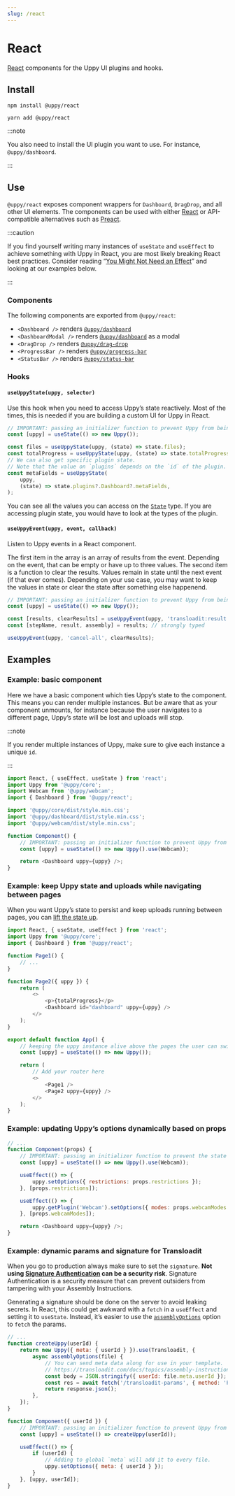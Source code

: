 ```yaml
---
slug: /react
---
```



# React

[React][] components for the Uppy UI plugins and hooks.

## Install

<Tabs>
  <TabItem value="npm" label="NPM" default>

```shell
npm install @uppy/react
```

  </TabItem>

  <TabItem value="yarn" label="Yarn">

```shell
yarn add @uppy/react
```

  </TabItem>
</Tabs>

:::note

You also need to install the UI plugin you want to use. For instance,
`@uppy/dashboard`.

:::

## Use

`@uppy/react` exposes component wrappers for `Dashboard`, `DragDrop`, and all
other UI elements. The components can be used with either [React][] or
API-compatible alternatives such as [Preact][].

:::caution

If you find yourself writing many instances of `useState` and `useEffect` to
achieve something with Uppy in React, you are most likely breaking React best
practices. Consider reading
“[You Might Not Need an Effect](https://react.dev/learn/you-might-not-need-an-effect)”
and looking at our examples below.

:::

### Components

The following components are exported from `@uppy/react`:

- `<Dashboard />` renders [`@uppy/dashboard`](/docs/dashboard)
- `<DashboardModal />` renders [`@uppy/dashboard`](/docs/dashboard) as a modal
- `<DragDrop />` renders [`@uppy/drag-drop`](/docs/drag-drop)
- `<ProgressBar />` renders [`@uppy/progress-bar`](/docs/progress-bar)
- `<StatusBar />` renders [`@uppy/status-bar`](/docs/status-bar)

### Hooks

#### `useUppyState(uppy, selector)`

Use this hook when you need to access Uppy’s state reactively. Most of the
times, this is needed if you are building a custom UI for Uppy in React.

```js
// IMPORTANT: passing an initializer function to prevent Uppy from being reinstantiated on every render.
const [uppy] = useState(() => new Uppy());

const files = useUppyState(uppy, (state) => state.files);
const totalProgress = useUppyState(uppy, (state) => state.totalProgress);
// We can also get specific plugin state.
// Note that the value on `plugins` depends on the `id` of the plugin.
const metaFields = useUppyState(
	uppy,
	(state) => state.plugins?.Dashboard?.metaFields,
);
```

You can see all the values you can access on the
[`State`](https://github.com/transloadit/uppy/blob/c45407d099d87e25cecaf03c5d9ce59c582ca0dc/packages/%40uppy/core/src/Uppy.ts#L155-L181)
type. If you are accessing plugin state, you would have to look at the types of
the plugin.

#### `useUppyEvent(uppy, event, callback)`

Listen to Uppy events in a React component.

The first item in the array is an array of results from the event. Depending on
the event, that can be empty or have up to three values. The second item is a
function to clear the results. Values remain in state until the next event (if
that ever comes). Depending on your use case, you may want to keep the values in
state or clear the state after something else happenend.

```ts
// IMPORTANT: passing an initializer function to prevent Uppy from being reinstantiated on every render.
const [uppy] = useState(() => new Uppy());

const [results, clearResults] = useUppyEvent(uppy, 'transloadit:result');
const [stepName, result, assembly] = results; // strongly typed

useUppyEvent(uppy, 'cancel-all', clearResults);
```

## Examples

### Example: basic component

Here we have a basic component which ties Uppy’s state to the component. This
means you can render multiple instances. But be aware that as your component
unmounts, for instance because the user navigates to a different page, Uppy’s
state will be lost and uploads will stop.

:::note

If you render multiple instances of Uppy, make sure to give each instance a
unique `id`.

:::

```js
import React, { useEffect, useState } from 'react';
import Uppy from '@uppy/core';
import Webcam from '@uppy/webcam';
import { Dashboard } from '@uppy/react';

import '@uppy/core/dist/style.min.css';
import '@uppy/dashboard/dist/style.min.css';
import '@uppy/webcam/dist/style.min.css';

function Component() {
	// IMPORTANT: passing an initializer function to prevent Uppy from being reinstantiated on every render.
	const [uppy] = useState(() => new Uppy().use(Webcam));

	return <Dashboard uppy={uppy} />;
}
```

### Example: keep Uppy state and uploads while navigating between pages

When you want Uppy’s state to persist and keep uploads running between pages,
you can
[lift the state up](https://react.dev/learn/sharing-state-between-components#lifting-state-up-by-example).

```js
import React, { useState, useEffect } from 'react';
import Uppy from '@uppy/core';
import { Dashboard } from '@uppy/react';

function Page1() {
	// ...
}

function Page2({ uppy }) {
	return (
		<>
			<p>{totalProgress}</p>
			<Dashboard id="dashboard" uppy={uppy} />
		</>
	);
}

export default function App() {
	// keeping the uppy instance alive above the pages the user can switch during uploading
	const [uppy] = useState(() => new Uppy());

	return (
		// Add your router here
		<>
			<Page1 />
			<Page2 uppy={uppy} />
		</>
	);
}
```

### Example: updating Uppy’s options dynamically based on props

```js
// ...
function Component(props) {
	// IMPORTANT: passing an initializer function to prevent the state from recreating.
	const [uppy] = useState(() => new Uppy().use(Webcam));

	useEffect(() => {
		uppy.setOptions({ restrictions: props.restrictions });
	}, [props.restrictions]);

	useEffect(() => {
		uppy.getPlugin('Webcam').setOptions({ modes: props.webcamModes });
	}, [props.webcamModes]);

	return <Dashboard uppy={uppy} />;
}
```

### Example: dynamic params and signature for Transloadit

When you go to production always make sure to set the `signature`. **Not using
[Signature Authentication](https://transloadit.com/docs/topics/signature-authentication/)
can be a security risk**. Signature Authentication is a security measure that
can prevent outsiders from tampering with your Assembly Instructions.

Generating a signature should be done on the server to avoid leaking secrets. In
React, this could get awkward with a `fetch` in a `useEffect` and setting it to
`useState`. Instead, it’s easier to use the
[`assemblyOptions`](/docs/transloadit#assemblyoptions) option to `fetch` the
params.

```js
// ...
function createUppy(userId) {
	return new Uppy({ meta: { userId } }).use(Transloadit, {
		async assemblyOptions(file) {
			// You can send meta data along for use in your template.
			// https://transloadit.com/docs/topics/assembly-instructions/#form-fields-in-instructions
			const body = JSON.stringify({ userId: file.meta.userId });
			const res = await fetch('/transloadit-params', { method: 'POST', body });
			return response.json();
		},
	});
}

function Component({ userId }) {
	// IMPORTANT: passing an initializer function to prevent Uppy from being reinstantiated on every render.
	const [uppy] = useState(() => createUppy(userId));

	useEffect(() => {
		if (userId) {
			// Adding to global `meta` will add it to every file.
			uppy.setOptions({ meta: { userId } });
		}
	}, [uppy, userId]);
}
```

[react]: https://facebook.github.io/react
[preact]: https://preactjs.com/

